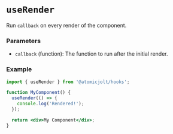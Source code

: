 # `useRender`

Run `callback` on every render of the component.

### Parameters

- `callback` (function): The function to run after the initial render.

### Example

```jsx
import { useRender } from '@atomicjolt/hooks';

function MyComponent() {
  useRender(() => {
    console.log('Rendered!');
  });

  return <div>My Component</div>;
}
```
